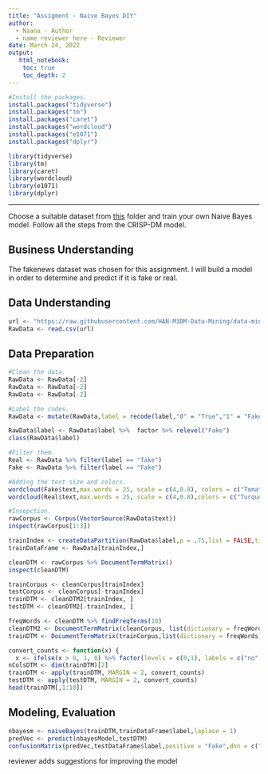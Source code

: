 ```yaml
---
title: "Assigment - Naive Bayes DIY"
author:
  - Naana - Author
  - name reviewer here - Reviewer
date: March 24, 2022
output:
   html_notebook:
    toc: true
    toc_depth: 2
---
```


```r
#Install the packages. 
install.packages("tidyverse")
install.packages("tm")
install.packages("caret")
install.packages("wordcloud")
install.packages("e1071")
install.packages("dplyr")
```

```r
library(tidyverse)
library(tm)
library(caret)
library(wordcloud)
library(e1071)
library(dplyr)
```
---

Choose a suitable dataset from [this](https://github.com/HAN-M3DM-Data-Mining/assignments/tree/master/datasets) folder and train your own Naive Bayes model. Follow all the steps from the CRISP-DM model.


## Business Understanding
The fakenews dataset was chosen for this assignment. I will build a model in order to determine and predict if it is fake or real. 


## Data Understanding
```r
url <- "https://raw.githubusercontent.com/HAN-M3DM-Data-Mining/data-mining-s2y2122-naana777/master/datasets/NB-fakenews.csv"
RawData <- read.csv(url)
```

## Data Preparation
```r
#Clean the data. 
RawData <- RawData[-2]
RawData <- RawData[-2]
RawData <- RawData[-2]
```

```r
#Label the codes.
RawData <- mutate(RawData,label = recode(label,"0" = "True","1" = "Fake"))

RawData$label <- RawData$label %>%  factor %>% relevel("Fake")
class(RawData$label)
```

```r
#Filter them.
Real <- RawData %>% filter(label == "fake")
Fake <- RawData %>% filter(label == "Fake")
```

```r
#Adding the text size and colors.
wordcloud(Fake$text,max.words = 25, scale = c(4,0.8), colors = c("Tomato1","Tomato2","Tomato3","Tomato")) 
wordcloud(Real$text,max.words = 25, scale = c(4,0.8),colors = c("Turquoise1","Turquoise2","Turquoise3","Turquoise")) 
```

```r
#Insepction.
rawCorpus <- Corpus(VectorSource(RawData$text)) 
inspect(rawCorpus[1:3]) 
```

```r
trainIndex <- createDataPartition(RawData$label,p = .75,list = FALSE,times = 1)
trainDataFrame <- RawData[trainIndex,] 
```

```r
cleanDTM <- rawCorpus %>% DocumentTermMatrix()
inspect(cleanDTM)
```

```r
trainCorpus <- cleanCorpus[trainIndex]
testCorpus <- cleanCorpus[-trainIndex]
trainDTM <- cleanDTM2[trainIndex, ]
testDTM <- cleanDTM2[-trainIndex, ]
```

```r
freqWords <- cleanDTM %>% findFreqTerms(10)
cleanDTM2 <- DocumentTermMatrix(cleanCorpus, list(dictionary = freqWords))
trainDTM <- DocumentTermMatrix(trainCorpus,list(dictionary = freqWords)) 

```

```r
convert_counts <- function(x) {
  x <- ifelse(x > 0, 1, 0) %>% factor(levels = c(0,1), labels = c("no", "yes"))}
nColsDTM <- dim(trainDTM)[2]
trainDTM <- apply(trainDTM, MARGIN = 2, convert_counts)
testDTM <- apply(testDTM, MARGIN = 2, convert_counts)
head(trainDTM[,1:10]) 
```

## Modeling, Evaluation
```r
nbayesm <- naiveBayes(trainDTM,trainDataFrame$label,laplace = 1) 
predVec <- predict(nbayesModel,testDTM) 
confusionMatrix(predVec,testDataFrame$label,positive = "Fake",dnn = c("Prediction","True")) 
```

reviewer adds suggestions for improving the model